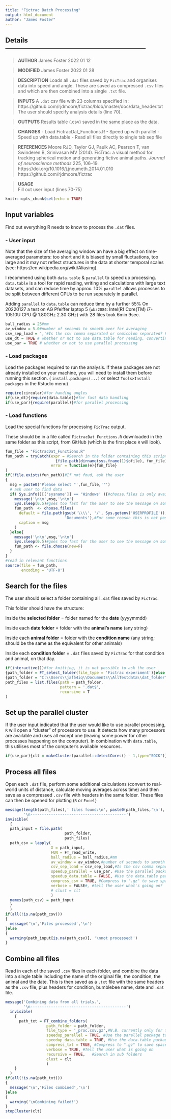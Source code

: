 ```yaml
---
title: "Fictrac Batch Processing"
output: html_document
author: "James Foster"
---
```

## Details ---------------------------------------------------------------

> **AUTHOR**	James Foster               2022 01 12


> **MODIFIED**	James Foster            2022 01 28


> **DESCRIPTION** 
Loads all `.dat` files saved by `FicTrac` and organises data into
speed and angle. These are saved as compressed `.csv` files and 
which are then combined into a single `.txt` file.


> **INPUTS** 
A `.dat` csv file with 23 columns specified in : 
https://github.com/rjdmoore/fictrac/blob/master/doc/data_header.txt             
The user should specify analysis details (line 70).



> **OUTPUTS** 
Results table (.csv) saved in the same place as the data.


> **CHANGES** 
    - Load FictracDat_Functions.R
    - Speed up with parallel
    - Speed up with data.table
    - Read all files directly to single tab sep file


> **REFERENCES** 
Moore RJD, Taylor GJ, Paulk AC, Pearson T, van Swinderen B, 
Srinivasan MV (2014). 
FicTrac: a visual method for tracking spherical motion and 
generating fictive animal paths. 
*Journal of neuroscience methods* 225, 106–19. 
https://doi.org/10.1016/j.jneumeth.2014.01.010                                  
https://github.com/rjdmoore/fictrac


> **USAGE**  
Fill out user input (lines 70-75)



```r
knitr::opts_chunk$set(echo = TRUE)
```
## Input variables
Find out everything R needs to know to process the `.dat` files.


### - User input
Note that the size of the averaging window an have a big effect on time-averaged parameters: too short and it is biased by small fluctuations, too large and it  may not reflect structures in the data at shorter temporal scales (see: https://en.wikipedia.org/wiki/Aliasing).


I recommend using both `data.table` & `parallel` to speed up processing.
`data.table` is a tool for rapid reading, writing and calculations with large text datasets, and can reduce time by approx. 10%
`parallel` allows processes to be split between different CPUs to be run separately in parallel.


Adding `parallel` to `data.table` can reduce time by a further 55%
On 20220127 a test on AG Pfeiffer laptop 5 (`wbz2084`: Intel(R) Core(TM) i7-10510U CPU @ 1.80GHz   2.30 GHz) with 28 files took 6min 9sec.
```r
ball_radius = 25#mm
av_window = 5.0#number of seconds to smooth over for averaging
csv_sep_load = ','#Is the csv comma separated or semicolon separated? For tab sep, use "\t"
use_dt = TRUE # whether or not to use data.table for reading, converting & writing
use_par = TRUE # whether or not to use parallel processing
```
### - Load packages
Load the packages required to run the analysis. If these packages are not already installed on your machine, you will need to install them before running this section.
( `install.packages(...)` or select `Tools>Install packages` in the Rstudio menu)
```r
require(circular)#for handing angles
if(use_dt){require(data.table)}#for fast data handling
if(use_par){require(parallel)}#for parallel processing
```
### - Load functions
Load the special functions for processing `FicTrac` output.


These should be in a file called `FictracDat_Functions.R` downloaded in the same folder as this script, from GitHub (which is the first place `R` will look).
```r
fun_file = "FictracDat_Functions.R"
fun_path = tryCatch(expr = #Search in the folder containing this script
                      {file.path(dirname(sys.frame(1)$ofile), fun_file)},
                    error = function(e){fun_file}
)
if(!file.exists(fun_path))#If not foud, ask the user
{
  msg = paste0('Please select "',fun_file,'"')
  # ask user to find data
  if( Sys.info()[['sysname']] == 'Windows' ){#choose.files is only available on Windows
    message('\n\n',msg,'\n\n')
    Sys.sleep(0.5)#goes too fast for the user to see the message on some computers
    fun_path  <- choose.files(
      default = file.path(gsub('\\\\', '/', Sys.getenv('USERPROFILE')),#user
                          'Documents'),#For some reason this is not possible in the "root" user
      caption = msg
    )
  }else{
    message('\n\n',msg,'\n\n')
    Sys.sleep(0.5)#goes too fast for the user to see the message on some computers
    fun_path <- file.choose(new=F)
  }
}
#read in relevant functions
source(file = fun_path, 
       encoding = 'UTF-8')
```
## Search for the files
The user should select a folder containing all `.dat` files saved by `FicTrac`.


This folder should have the structure:


  Inside the **selected folder** =
      folder named for the **date** (yyyymmdd)
      
      
  Inside each **date folder** = 
      folder with the **animal's name** (any string)
      
      
  Inside each **animal folder** = 
      folder with the **condition name** (any string; should be the same as the equivalent for other animals)
      
      
  Inside each **condition folder** = 
      `.dat` files saved by `FicTrac` for that condition and animal, on that day.
```r
if(interactive())#for knitting, it is not possible to ask the user
{path_folder = FT_select_folder(file_type = 'Fictrac experiment')}else
{path_folder = "C:\\Users\\jaf54iq\\Documents\\AllTestdata\\dat_folder"}
path_files = list.files(path = path_folder,
                        pattern = '.dat$',
                        recursive = T
)
```
## Set up the parallel cluster
If the user input indicated that the user would like to use parallel processing, `R` will open a "cluster" of processors to use.
It detects how many processors are available and uses all except one (leaving some power for other processes happening on the computer).
In combination with `data.table`, this utilises most of the computer's available resources.
```r
if(use_par){clt = makeCluster(parallel::detectCores() - 1,type="SOCK")}
```
## Process all files
Open each `.dat` file, perform some additional calculations (convert to real-world units of distance, calculate moving averages across time) and then save as a compressed `.csv` file with headers in the same folder. These files can then be opened for plotting (`R` or `Excel`)
```r
message(length(path_files),' files found:\n', paste0(path_files,'\n'), '\nProcessing files.',
        '\n------------------------------------------')
invisible(
  {
  path_input = file.path(
                          path_folder,
                          path_files)
  path_csv = lapply(
                    X = path_input,
                    FUN = FT_read_write,
                    ball_radius = ball_radius,#mm
                    av_window = av_window,#number of seconds to smooth over for averaging
                    csv_sep_load = csv_sep_load,#Is the csv comma separated or semicolon separated? For tab sep, use "\t"
                    speedup_parallel = use_par, #Use the parallel package to speed up calculations
                    speedup_data.table = FALSE, #Use the data.table package to speed up reading and writing
                    compress_csv = TRUE, #Compress to ".gz" to save space?
                    verbose = FALSE#, #tell the user what's going on?
                    # clust = clt
                    )
  names(path_csv) = path_input
  }
  )
if(all(!is.na(path_csv)))
{
  message('\n','Files processed','\n')
}else
{
  warning(path_input[is.na(path_csv)], '\nnot processed!')
}
```
## Combine all files
Read in each of the saved `.csv` files in each folder, and combine the data into a single table including the name of the original file, the condition, the animal and the date. This is then saved as a `.txt` file with the same headers as the `.csv` file, plus headers for condition, bumblebee name, date and `.dat` file.
```r
message('Combining data from all trials.',
        '\n------------------------------------------')
  invisible(
    {
      path_txt = FT_combine_folders(
                  path_folder = path_folder,
                  file_type = '_proc.csv.gz',#N.B. currently only for this type
                  speedup_parallel = TRUE, #Use the parallel package to speed up calculations
                  speedup_data.table = TRUE, #Use the data.table package to speed up reading and writing
                  compress_txt = TRUE, #Compress to ".gz" to save space?
                  verbose = TRUE, #Tell the user what is going on
                  recursive = TRUE,   #Search in sub folders                          
                  clust = clt
                  )
    }
  )
if(all(!is.na(path_txt)))
{
  message('\n','Files combined','\n')
}else
{
  warning('\nCombining failed!')
}
stopCluster(clt)
```
